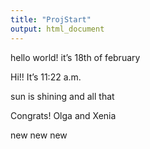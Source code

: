 ```yaml
---
title: "ProjStart"
output: html_document
---
```


hello world!
it's 18th of february

Hi!! It's 11:22 a.m.

sun is shining and all that

Congrats!
Olga and Xenia

new new new
